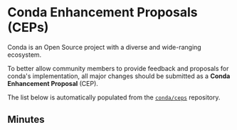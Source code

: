 # Conda Enhancement Proposals (CEPs)

Conda is an Open Source project with a diverse and wide-ranging ecosystem.

To better allow community members to provide feedback and proposals for conda's implementation,
all major changes should be submitted as a **Conda Enhancement Proposal** (CEP).

The list below is automatically populated from the [`conda/ceps`](https://github.com/conda/ceps) repository.

## Minutes


<DocCardList />
